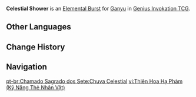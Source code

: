 {{About|the Character Card Skill for [[Genius Invokation TCG]]|the Playable Character Talent|Celestial Shower}}
{{Genius Invokation TCG Skill Infobox
|title      = Celestial Shower
|image      = Celestial Shower Character Card Skill.png
|type       = Elemental Burst
|character  = Ganyu
|matching   = 3
|element    = Cryo
|energy     = 3
|effect     = Deals 2 {{Color|Cryo DMG}}, deals '''1 Piercing DMG''' to all opposing characters on standby, summons 1 '''[[Sacred Cryo Pearl]]'''.<br><br>{{TCG Summon|Sacred Cryo Pearl}}
|order      = 4
}}
'''Celestial Shower''' is an [[Character Card Elemental Burst|Elemental Burst]] for [[Ganyu (Character Card)|Ganyu]] in [[Genius Invokation TCG]].

==Other Languages==
{{Other Languages|Transclude=Celestial Shower}}

==Change History==
{{Change History|3.3}}

==Navigation==
{{Genius Invokation TCG Skill Navbox|Ganyu}}

[[pt-br:Chamado Sagrado dos Sete:Chuva Celestial]]
[[vi:Thiên Hoa Hạ Phàm (Kỹ Năng Thẻ Nhân Vật)]]